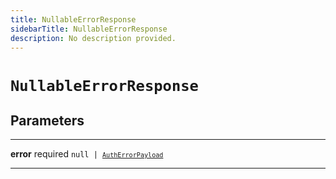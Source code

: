 ```yaml
---
title: NullableErrorResponse
sidebarTitle: NullableErrorResponse
description: No description provided.
---
```


# `NullableErrorResponse`

## Parameters

---

**<span className="parameter-name">error</span>** <span className="optional-status">required</span> <code>null &#124; [`AuthErrorPayload`](/reference/javascript/nhost-js/types/auth-error-payload)</code>

---
